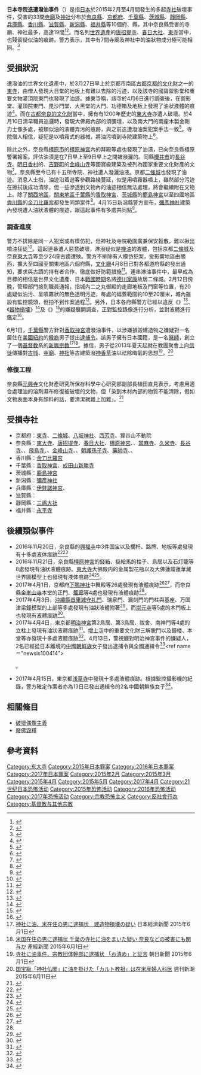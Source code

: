 '''日本寺院迭遭潑油事件'''（{{jpn|j=寺社連続油被害事件|hg=じしゃれんぞくあぶらひがいじけん}}）是指[[日本|日本]]於2015年2月至4月間發生的多起[[寺社|寺社]]破壞事件，受害的33間[[寺廟|寺廟]]及[[神社|神社]]分布於[[奈良縣|奈良縣]]、[[京都府|京都府]]、[[千葉縣|千葉縣]]、[[茨城縣|茨城縣]]、[[靜岡縣|靜岡縣]]、[[兵庫縣|兵庫縣]]、[[香川縣|香川縣]]、[[滋賀縣|滋賀縣]]、[[新潟縣|新潟縣]]、[[福井縣|福井縣]]等10個府、縣，其中奈良縣受害的寺廟、神社最多，高達19間<ref>{{cite news | title = 奈良の寺社から「油」４種検出　被害、９府県に拡大 | publisher = 経済新聞 | url = http://www.nikkei.com/article/DGXLASDG15H9Q_V10C15A4CC1000/ | date = 2015-04-16 | accessdate = 2015-04-16 | language = ja | archive-date = 2019-12-06 | archive-url = https://web.archive.org/web/20191206135526/https://www.nikkei.com/article/DGXLASDG15H9Q_V10C15A4CC1000/ | dead-url = no }}</ref><ref>{{cite news | title = 寺社に「油」、９府県33カ所で被害確認　警察庁まとめ | publisher = 経済新聞 | url = http://www.nikkei.com/article/DGXLASDG16H3F_W5A410C1000000/ | date = 2015-04-16 | accessdate = 2015-04-16 | language = ja | archive-date = 2019-12-08 | archive-url = https://web.archive.org/web/20191208041836/https://www.nikkei.com/article/DGXLASDG16H3F_W5A410C1000000/ | dead-url = no }}</ref>。而名列[[世界遺產|世界遺產]]的[[唐招提寺|唐招提寺]]、[[春日大社|春日大社]]、[[東寺|東寺]]當中，也殘留疑似油的痕跡。警方表示，其中有7間寺廟及神社中的油狀物成分極可能相同。<ref>{{cite news | title = 日文化遺產疑遭潑油 30寺廟神社受害 | publisher = 自由時報 | url = http://news.ltn.com.tw/news/world/breakingnews/1286253 | date = 2015-04-13 | accessdate = 2015-04-15 | language = zh-hant | archive-date = 2019-12-06 | archive-url = https://web.archive.org/web/20191206145617/https://news.ltn.com.tw/news/world/breakingnews/1286253 | dead-url = no }}</ref>

== 受損狀況 ==
遭潑油的世界文化遺產中，於3月27日早上於京都市南區[[古京都遺址（京都、宇治和大津市）|古都京都的文化財]]之一的[[東寺|東寺]]，由僧人發現大日堂的地板上有難以去除的污迹，以及該寺的國寶禦影堂和重要文物灌頂院東門也發現了油迹。據東寺稱，該寺於4月6日進行調查後，在禦影堂、灌頂院東門、毘沙門堂、大黑堂的大門、功德箱及地板上發現了油狀液體的痕迹<ref>{{cite news | title = 日國寶級世遺寺院多處遭噴油 | publisher = 星島日報 | url = http://www.stheadline.com/inews-content.php?cat=b&nid=955510 | date = 2015-04-10 | accessdate = 2015-04-13 | language = zh-hant | archive-date = 2019-09-28 | archive-url = https://web.archive.org/web/20190928225302/http://www.stheadline.com/inews-content.php?cat=b&nid=955510 | dead-url = no }}</ref>。而在[[古都奈良的文化財|古都奈良的文化財]]當中，擁有有1200年歷史的[[東大寺|東大寺]]亦遭人破壞。於4月10日清早職員巡邏時，發現大佛殿內部的須彌壇，以及南大門的兩座木製金剛力士像多處，被類似油的液體弄污的痕跡，與之前迭遭潑油案犯案手法一致<ref>{{cite news | title = 世界遺産の寺社に謎の液体、被害広がる | publisher = J-CASTニュース | url = http://www.j-cast.com/2015/04/10232772.html | date = 2015-04-10 | accessdate = 2015-04-16 | language = ja | archive-date = 2019-12-06 | archive-url = https://web.archive.org/web/20191206212109/https://www.j-cast.com/2015/04/10232772.html | dead-url = no }}</ref>。寺院僧人相信，疑犯是以噴霧式的器械，將油污噴到寺院建築物上<ref>{{cite news | title = 日本京都、奈良16寺廟遭噴油　僧人感難過 | publisher = 東方日報 | url = http://tw.on.cc/int/bkn/cnt/news/20150410/bknint-20150410104836986-0410_17011_001.html | date = 2015-04-10 | accessdate = 2015-04-13 | language = zh-hant | archive-date = 2016-03-05 | archive-url = https://web.archive.org/web/20160305070927/http://tw.on.cc/int/bkn/cnt/news/20150410/bknint-20150410104836986-0410_17011_001.html | dead-url = no }}</ref>。

除此之外，奈良縣[[橿原市|橿原市]]的[[橿原神宮|橿原神宮]]內的拜殿等處也發現了油漬，已向奈良縣橿原警署報案。評估油漬是在7日早上至9日早上之間被潑灑的。同縣[[櫻井市|櫻井市]]的[[長谷寺|長谷寺]]、[[明日香村|明日香村]]的{{Link-ja|岡寺|岡寺}}、[[吉野町|吉野町]]的[[金峰山寺|金峰山寺]]等國寶級建築及被列為國家重要文化財產的文物<ref>{{cite news | title = 世界遺産の奈良・金峯山寺も被害　国宝本堂に油の跡 | publisher = 北海道新聞 | url = http://dd.hokkaido-np.co.jp/news/society/society/1-0121177.html | date = 2015-04-08 | accessdate = 2015-04-16 | language = ja | archive-url = https://web.archive.org/web/20150416051952/http://dd.hokkaido-np.co.jp/news/society/society/1-0121177.html | archive-date = 2015-04-16 | dead-url = yes }}</ref>。奈良縣至今已有十五所寺院、神社遭人潑灑油液。京都[[二條城|二條城]]也發現了油迹。消息人士指，油迹沿着遊客參觀路綫蔓延，似是用噴霧器噴上，雖然部分污迹在擦拭後成功清除，但一些滲透到文物內的油迹相信無法處理，將會繼續附在文物上。除了[[關西地區|關西地區]]，[[關東地區|關東地區]][[千葉縣|千葉縣]]的[[香取神宮|香取神宮]]、[[茨城縣|茨城縣]]的[[鹿島神宮|鹿島神宮]]以至四國地區[[香川縣|香川縣]]的[[金刀比羅宮|金刀比羅宮]]都發生同類案件<ref>{{cite news | title = 日24神社被潑油 國寶世遺同遭殃 | publisher = 星島日報 | url = https://hk.news.yahoo.com/日24神社被潑油-國寶世遺同遭殃-215518502.html | date = 2015-04-11 | accessdate = 2015-04-13 | language = zh-hant | archive-date = 2019-09-25 | archive-url = https://web.archive.org/web/20190925181219/https://hk.news.yahoo.com/%E6%97%A524%E7%A5%9E%E7%A4%BE%E8%A2%AB%E6%BD%91%E6%B2%B9-%E5%9C%8B%E5%AF%B6%E4%B8%96%E9%81%BA%E5%90%8C%E9%81%AD%E6%AE%83-215518502.html | dead-url = no }}</ref>。4月15日新潟縣警方宣布，[[彌彥神社|彌彥神社]]建築內發現遭人油狀液體的痕迹，跟這起事件有多處共同點<ref>{{cite news | title = 弥彦神社でも油のような液体跡　新潟県警が捜査 | publisher = 朝日新聞 | url = http://www.asahi.com/articles/ASH4H6SM7H4HUOHB01X.html | date = 2015-04-15 | accessdate = 2015-04-16 | language = ja | archive-date = 2019-12-07 | archive-url = https://web.archive.org/web/20191207083223/https://www.asahi.com/articles/ASH4H6SM7H4HUOHB01X.html | dead-url = no }}</ref>。

=== 調查進度 ===
警方不排除是同一人犯案或有模仿犯，但神社及寺院範圍廣兼保安鬆散，難以揪出噴油狂徒<ref>{{cite news | title = 寺社の被害、液体２種以上…模倣犯いる可能性 | publisher = 読売新聞 | url = http://www.yomiuri.co.jp/national/20150414-OYT1T50068.html | date = 2015-04-14 | accessdate = 2015-04-16 | language = ja | archive-date = 2015-04-17 | archive-url = https://web.archive.org/web/20150417033448/http://www.yomiuri.co.jp/national/20150414-OYT1T50068.html | dead-url = no }}</ref>。這起連番遭人惡意破壞，淋潑疑似是[[機油|機油]]的液體，包括京都[[二條城|二條城]]及奈良[[東大寺|東大寺]]等至少24座古蹟遭殃。警方不排除有人模仿犯案，受影響地區由關西，擴大至四國至關東地區六個府縣，[[文化廳|文化廳]]4月8日已對各都道府縣的{{Link-ja|教育委員會|教育委員会}}發出通知，要求與古蹟的持有者合作，徹底做好防範措施<ref>{{cite news | title = 國寶蒙難 日神社寺院迭遭潑油液 | publisher = 中央社 | url = http://www.cna.com.tw/search/hydetailws.aspx?qid=201504100451&q=國寶蒙難 | author = 楊明珠 | date = 2015-04-16 | accessdate = 2015-04-19 | language = zh-hant | archive-url = https://web.archive.org/web/20150427204747/http://www.cna.com.tw/search/hydetailws.aspx?qid=201504100451 | archive-date = 2015-04-27 | dead-url = yes }}</ref>。連串淋油事件中，最早成為目標的相信是世界文化遺產、日本[[戰國時期|戰國時期]]名將[[德川家康|德川家康]]故居二條城。2月12日傍晚，管理部門接到職員通報，指城內二之丸御殿的走廊地板及門窗等位置，有20處疑似油污、呈噴霧狀的無色透明污迹，每處的幅蓋範圍約10至20厘米，城內雖設有監控鏡頭，但拍不到作案過程<ref>{{cite news | title = 日24古蹟遭潑油　世遺東大寺中招 | publisher = 蘋果日報 | url = http://hk.apple.nextmedia.com/international/first/20150411/19108464 | date = 2015-04-11 | accessdate = 2015-04-13 | language = zh-hant | archive-date = 2016-03-05 | archive-url = https://web.archive.org/web/20160305010712/http://hk.apple.nextmedia.com/international/first/20150411/19108464 | dead-url = no }}</ref>。另外，日本各府縣警方已經以違反《{{Link-ja|文化財保護法|文化財產保護法}}》<ref name="kyodo_0411">{{Cite news|title=奈良・春日大社と唐招提寺も被害 油か、6府県27か所に |newspaper=共同ニュース |date=2015-04-11 |url=http://www.47news.jp/CN/201504/CN2015041101001574.html |deadurl=yes |archiveurl=https://archive.is/20150411173200/http://www.47news.jp/CN/201504/CN2015041101001574.html |archivedate=2015-04-11 }}</ref>、《[[刑事毀壞|器物損壊]]》<ref name="mai_0412">{{Cite news|title=＜寺社油被害＞京都・八坂神社も 東寺でも新たに発覚]|newspaper=毎日新聞|date=2015-04-12|url=http://news.biglobe.ne.jp/domestic/0412/mai_150412_6786363511.html|deadurl=yes|archiveurl=https://archive.is/20150413012319/http://news.biglobe.ne.jp/domestic/0412/mai_150412_6786363511.html|archivedate=2015-04-13}}</ref>及《{{Link-ja|建造物損壊|建造物損壊}}》<ref name="shimo_0410">{{Cite news|title=静岡・三嶋大社に液体まいた形跡 県警、損壊容疑で捜査|newspaper=下野新聞|date=2015-04-10|url=http://www.shimotsuke.co.jp/news/domestic/national/news/20150410/01001528|deadurl=yes|archiveurl=https://archive.is/20150411173159/http://www.shimotsuke.co.jp/news/domestic/national/news/20150410/01001528|archivedate=2015-04-11}}</ref>的嫌疑展開調查，正對監控錄像進行分析，並對液體進行鑑定<ref>{{cite news | title = 日本33處寺院神社被潑油污 | publisher = 新城電台 | url = http://www.metroradio.com.hk/News/live.aspx?NewsId=20150416171743 | date = 2015-04-16 | accessdate = 2015-04-18 | language = zh-hant | archive-date = 2015-04-17 | archive-url = https://web.archive.org/web/20150417193833/http://www.metroradio.com.hk/News/live.aspx?NewsId=20150416171743 | dead-url = no }}</ref>。

6月1日，[[千葉縣|千葉縣]]警方針對[[香取神宮|香取神宮]]遭潑油事件，以涉嫌損毀建造物之嫌疑對一名居住在[[美國|美國]][[紐約|紐約]]的[[韓裔|韓裔]]男子提出[[逮捕令|逮捕令]]。該男子擁有日本國籍，是一名[[醫師|醫師]]，創立了一個[[基督教|基督教]]系的[[新興宗教|新興宗教]]{{link-ja|IMM|インターナショナル・マーケットプレイス・ミニストリー}}<ref name="nikkei0601">[http://www.nikkei.com/article/DGXLASDG01H3C_R00C15A6CC0000/ 神社に油、米在住の男に逮捕状　建造物損壊の疑い] {{Wayback|url=http://www.nikkei.com/article/DGXLASDG01H3C_R00C15A6CC0000/ |date=20150602094056 }} 日本經濟新聞 2015年6月1日</ref><ref>[http://www.sankei.com/affairs/news/150601/afr1506010005-n1.html 米国在住の男に逮捕状 千葉の寺社に油をまいた疑い 奈良などの被害にも関与か] {{webarchive|url=https://web.archive.org/web/20150601094553/http://www.sankei.com/affairs/news/150601/afr1506010005-n1.html |date=2015-06-01 }} 產經新聞 2015年6月1日</ref>。據信，男子從2013年夏天起就在教團聚會上向[[信徒|信徒]]傳播對[[古城|古城]]、[[寺廟|寺廟]]、[[神社|神社]]等古建築潑[[神香草|神香草]]油以祛除晦氣的思想<ref>[http://www.asahi.com/articles/ASH6105W4H50PTIL01D.html 寺社に油事件、宗教団体幹部に逮捕状 「お清め」と証言] {{Wayback|url=http://www.asahi.com/articles/ASH6105W4H50PTIL01D.html |date=20150601235254 }} 朝日新聞 2015年6月1日</ref>。<ref>[http://www.dailyshincho.jp/article/2015/06090830/?all=1 国宝級「神社仏閣」に油を掛けた「カルト教祖」は在米産婦人科医] {{Wayback|url=http://www.dailyshincho.jp/article/2015/06090830/?all=1 |date=20201101150238 }} 週刊新潮 2015年6月11日</ref>

=== 修復工程 ===
奈良縣[[元興寺|元興寺]]文化財產研究所保存科學中心研究部副部長植田直見表示，考慮用適合處理油的溶劑濕布修復被破壞的文物，但「染到木材內部的物質不能清除，假如文物表面本身有顏料的話，要清潔就難上加難」。<ref>{{cite news | title = 日本20寺廟遭噴油污　東大寺最新受害 | publisher = 東網專訊 | url = http://tw.on.cc/int/bkn/cnt/news/20150410/bknint-20150410155140788-0410_17011_001.html | date = 2015-04-10 | accessdate = 2015-04-13 | language = zh-hant | archive-date = 2016-03-05 | archive-url = https://web.archive.org/web/20160305070932/http://tw.on.cc/int/bkn/cnt/news/20150410/bknint-20150410155140788-0410_17011_001.html | dead-url = no }}</ref>

== 受損寺社 ==
*京都府︰[[東寺|東寺]]、[[二條城|二條城]]、[[八坂神社|八坂神社]]、[[西芳寺|西芳寺]]、狸谷山不動院
*奈良縣︰[[東大寺|東大寺]]、[[唐招提寺|唐招提寺]]、[[春日大社|春日大社]]、[[橿原神宮|橿原神宮]]、{{Link-ja|安倍文殊院|安倍文殊院}}、[[當麻寺|當麻寺]]、[[久米寺|久米寺]]、[[長谷寺|長谷寺]]、{{Link-ja|岡寺|岡寺}}、[[飛鳥寺|飛鳥寺]]、{{Link-ja|橘寺|橘寺}}、[[金峰山寺|金峰山寺]]、{{Link-ja|談山神社|談山神社}}、[[朝護孫子寺|朝護孫子寺]]、[[藥師寺|藥師寺]]、{{Link-ja|松尾寺|松尾寺 (大和郡山市)}}、{{Link-ja|飛鳥坐神社|飛鳥坐神社}}
*香川縣︰[[金刀比羅宮|金刀比羅宮]]
*千葉縣︰[[香取神宮|香取神宮]]、[[成田山新勝寺|成田山新勝寺]]
*茨城縣︰[[鹿島神宮|鹿島神宮]]
*新潟縣︰[[彌彥神社|彌彥神社]]
*兵庫縣︰[[伊弉諾神宮|伊弉諾神宮]]、{{Link-ja|保久良神社|保久良神社}}
*滋賀縣︰{{Link-ja|都久夫須麻神社|都久夫須麻神社}}
*靜岡縣︰[[三嶋大社|三嶋大社]]
*福井縣︰[[永平寺|永平寺]]

==後續類似事件==
*2016年11月20日，奈良縣的[[興福寺|興福寺]]中3件国宝以及欄杆、路牌、地板等處發現有十多處液体痕跡<ref>{{cite news|title=東大寺の被害との関連を捜査　奈良県警　興福寺の国宝液体付着|url=http://www.sankei.com/west/news/161120/wst1611200056-n1.html|3=|newspaper=産経新聞|date=2016-11-20|accessdate=2017-04-17|archive-date=2019-12-06|archive-url=https://web.archive.org/web/20191206132015/https://www.sankei.com/west/news/161120/wst1611200056-n1.html|dead-url=no}}</ref><ref>{{cite news|title=興福寺の液体の痕「油のようなもの」 仏像など被害|url=http://www.asahi.com/articles/ASJCP6QGJJCPPTIL02K.html|newspaper=朝日新聞|date=2016-11-21|accessdate=2017-04-17|archive-date=2019-12-05|archive-url=https://web.archive.org/web/20191205195424/https://www.asahi.com/articles/ASJCP6QGJJCPPTIL02K.html|dead-url=no}}</ref>
*2016年11月21日，奈良縣[[橿原神宮|橿原神宮]]的錢箱、掛絵馬的柱子、鳥居以及石灯籠等8處發現有油狀液體痕跡。[[東大寺|東大寺]]大佛殿内的金属製花瓶以及大佛蓮瓣蓮華藏世界圖模型上也發現有液体痕跡<ref name="mainichi1121">{{Cite news|title=液体被害 油状で甘い臭い 新たに橿原神宮と東大寺でも|url=http://mainichi.jp/articles/20161122/k00/00m/040/078000c|newspaper=毎日新聞|date=2016-11-21|accessdate=2016-11-21 |archiveurl=https://archive.is/20161121132820/http://mainichi.jp/articles/20161122/k00/00m/040/078000c |archivedate=2016-11-21}}</ref><ref>{{cite news|title=橿原神宮、東大寺も被害＝大仏殿などに液体－奈良|url=http://www.jiji.com/jc/article?k=2016112100673&g=soc|newspaper=時事通信|date=2016-11-21|accessdate=2017-04-17|archive-date=2016-11-22|archive-url=https://web.archive.org/web/20161122191300/http://www.jiji.com/jc/article?k=2016112100673&g=soc|dead-url=no}}</ref>。
*2017年4月1日，京都府[[下鴨神社|下鴨神社]]中舞殿等26處發現有液體痕跡<ref name="jiji0401">{{Cite news|url=http://www.jiji.com/jc/article?k=2017040100642&g=soc|title=京都・下鴨神社に染み＝奈良国宝の寺も被害|newspaper=時事通信|date=2017-04-01|accessdate=2017-04-17|archive-date=2017-06-17|archive-url=https://web.archive.org/web/20170617061518/http://www.jiji.com/jc/article?k=2017040100642&g=soc|dead-url=no}}</ref><ref>{{Cite news|url=http://www.sankei.com/west/news/170403/wst1704030080-n1.html|title=下鴨神社と金峯山寺本堂の液体被害「修繕が必要」と文化庁|newspaper=産経ニュース|date=2017-04-03|accessdate=2017-04-17|archive-date=2020-10-01|archive-url=https://web.archive.org/web/20201001090555/https://www.sankei.com/west/news/170403/wst1704030080-n1.html|dead-url=no}}</ref>，而奈良縣[[金峯山寺|金峯山寺]]本堂的正門、[[簷廊|簷廊]]等4處也發現有液體痕跡<ref name="jiji0401"/>。
*2017年4月3日，[[沖繩縣|沖繩縣]][[首里城|首里城]][[守礼門|守礼門]]、瑞泉門、漏刻門的門柱與基座、万国津梁鐘模型的上部等多處發現有油狀液體附著<ref>{{Cite news|url=http://www.nikkei.com/article/DGXLASDG03HF8_T00C17A4CC1000/|title=沖縄・首里城の複数建物に液体|newspaper=日本経済新聞|date=2017-04-04|accessdate=2017-04-17|archive-date=2020-10-03|archive-url=https://web.archive.org/web/20201003123215/https://www.nikkei.com/article/DGXLASDG03HF8_T00C17A4CC1000/|dead-url=no}}</ref>。而[[崇元寺|崇元寺]]等5處的木門板上也發現有液體痕跡<ref>{{Cite news|url=http://www.okinawatimes.co.jp/articles/-/91774|title=首里城との関連は？ 国指定重要文化財・崇元寺にも謎の液体 沖縄県警が捜査|newspaper=沖縄タイムス|date=2017-04-04|accessdate=2017-04-17|archive-date=2021-01-23|archive-url=https://web.archive.org/web/20210123220133/https://www.okinawatimes.co.jp/articles/-/91774|dead-url=no}}</ref>。
*2017年4月4日，東京都[[明治神宮|明治神宮]]第2鳥居、第3鳥居、祓舍、南神門等4處的立柱上發現有油狀液體痕跡<ref>{{Cite news|url=http://www.asahi.com/articles/ASK446H22K44UTIL04L.html|title=明治神宮の鳥居など4カ所に液体 建造物損壊容疑で捜査|newspaper=朝日新聞|date=2017-04-04|accessdate=2017-04-17|archive-date=2020-10-16|archive-url=https://web.archive.org/web/20201016001719/https://www.asahi.com/articles/ASK446H22K44UTIL04L.html|dead-url=no}}</ref>。[[增上寺|增上寺]]中的重要文化財三解脱門以及鐘楼、本堂等亦發現十多處液體痕跡<ref>{{Cite news|url=http://www.news24.jp/articles/2017/04/05/07358222.html|title=東京・増上寺でも壁などに“液体”シミ|newspaper=日テレNEWS24|date=2017-04-05|accessdate=2017-04-17|archive-date=2019-09-28|archive-url=https://web.archive.org/web/20190928015757/http://www.news24.jp/articles/2017/04/05/07358222.html|dead-url=no}}</ref>。4月13日，警視廳對明治神宮事件的嫌疑人，2名已經從日本離境的[[中國朝鮮族|中國朝鮮族]]女子發出逮捕令與全國通緝令<ref name="sankei170413">{{Cite web|url=http://www.sankei.com/affairs/news/170413/afr1704130031-n1.html|title=明治神宮の液体で逮捕状　中国人49歳女2人　すでに出国|date=2017-04-13|accessdate=2017-04-17|publisher=産経新聞|archive-date=2021-01-28|archive-url=https://web.archive.org/web/20210128151402/https://www.sankei.com/affairs/news/170413/afr1704130031-n1.html|dead-url=no}}</ref><ref name ＝"newsis100414">{{Cite web |date =2017-04-14 |url =http://www.newsis.com/view/?id=NISX20170414_0014832026 |title =中조선족 여성 2명, 日 메이지 신궁에 정체불명 액체 뿌려 |work = |publisher =NEWSIS |accessdate =2017-04-17 |archive-date =2019-09-28 |archive-url =https://web.archive.org/web/20190928225302/http://www.newsis.com/view/?id=NISX20170414_0014832026 |dead-url =no }}</ref>。
*2017年4月15日，東京都[[浅草寺|浅草寺]]中發現十多處液體痕跡。根據監控攝影機的紀錄，警方確定作案者亦為13日已發出通緝令的2名中國朝鮮族女子<ref>{{Cite news|url=http://www.tokyo-np.co.jp/s/article/2017041501001594.html|title=浅草寺でも液体の染み　防犯カメラに手配の中国人|date=2017-04-15|accessdate=2017-04-17|newspaper=東京新聞|deadurl=yes|archiveurl=https://web.archive.org/web/20170416130148/http://www.tokyo-np.co.jp/s/article/2017041501001594.html|archivedate=2017-04-16}}</ref>。

== 相關條目 ==
{{portal box|日本}}
* [[破壞偶像主義|破壞偶像主義]]
* [[廢佛毀釋|廢佛毀釋]]

== 參考資料 ==
{{Reflist|2}}

[[Category:东大寺|Category:东大寺]]
[[Category:2015年日本罪案|Category:2015年日本罪案]]
[[Category:2016年日本罪案|Category:2016年日本罪案]]
[[Category:2017年日本罪案|Category:2017年日本罪案]]
[[Category:2015年2月|Category:2015年2月]]
[[Category:2015年3月|Category:2015年3月]]
[[Category:2015年4月|Category:2015年4月]]
[[Category:2015年5月|Category:2015年5月]]
[[Category:2017年4月|Category:2017年4月]]
[[Category:21世纪日本恐怖活动|Category:21世纪日本恐怖活动]]
[[Category:2015年恐怖活动|Category:2015年恐怖活动]]
[[Category:2016年恐怖活动|Category:2016年恐怖活动]]
[[Category:2017年恐怖活动|Category:2017年恐怖活动]]
[[Category:宗教恐怖主义|Category:宗教恐怖主义]]
[[Category:反社會行為|Category:反社會行為]]
[[Category:基督教与其他宗教|Category:基督教与其他宗教]]